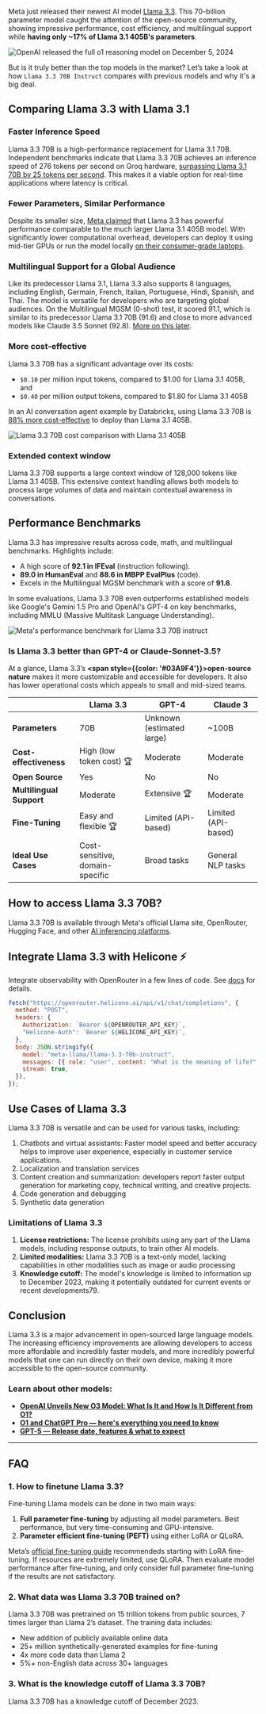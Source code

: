 Meta just released their newest AI model <a href="https://www.llama.com/docs/model-cards-and-prompt-formats/llama3_3/" target="_blank" rel="noopener">Llama 3.3</a>. This 70-billion parameter model caught the attention of the open-source community, showing impressive performance, cost efficiency, and multilingual support while **having only ~17% of Llama 3.1 405B's parameters**.

![OpenAI released the full o1 reasoning model on December 5, 2024](/static/blog/meta-llama-3-3-70-b-instruct/cover.webp)

But is it truly better than the top models in the market? Let’s take a look at how `Llama 3.3 70B Instruct` compares with previous models and why it's a big deal.

## Comparing Llama 3.3 with Llama 3.1

### Faster Inference Speed

Llama 3.3 70B is a high-performance replacement for Llama 3.1 70B. Independent benchmarks indicate that Llama 3.3 70B achieves an inference speed of 276 tokens per second on Groq hardware, <a href="https://groq.com/new-ai-inference-speed-benchmark-for-llama-3-3-70b-powered-by-groq/" target="_blank" rel="noopener">surpassing Llama 3.1 70B by 25 tokens per second</a>. This makes it a viable option for real-time applications where latency is critical.

### Fewer Parameters, Similar Performance

Despite its smaller size, <a href="https://x.com/AIatMeta/status/1865079068833780155" target="_blank" rel="noopener nofollow">Meta claimed</a> that Llama 3.3 has powerful performance comparable to the much larger Llama 3.1 405B model. With significantly lower computational overhead, developers can deploy it using mid-tier GPUs or run the model locally <a href="https://simonwillison.net/2024/Dec/9/llama-33-70b/#how-i-ran-llama-3-3-70b-on-my-machine-using-ollama" target="_blank" rel="noopener nofollow">on their consumer-grade laptops</a>.

### Multilingual Support for a Global Audience

Like its predecessor Llama 3.1, Llama 3.3 also supports 8 languages, including English, Germain, French, Italian, Portuguese, Hindi, Spanish, and Thai. The model is versatile for developers who are targeting global audiences. On the Multilingual MGSM (0-shot) test, it scored 91.1, which is similar to its predecessor Llama 3.1 70B (91.6) and close to more advanced models like Claude 3.5 Sonnet (92.8). [More on this later](#performance-benchmarks).

### More cost-effective

Llama 3.3 70B has a significant advantage over its costs:

- `$0.10` per million input tokens, compared to $1.00 for Llama 3.1 405B, and
- `$0.40` per million output tokens, compared to $1.80 for Llama 3.1 405B

In an AI conversation agent example by Databricks, using Llama 3.3 70B is <a href="https://www.databricks.com/blog/making-ai-more-accessible-80-cost-savings-meta-llama-33-databricks" target="_blank" rel="noopener">88% more cost-effective</a> to deploy than Llama 3.1 405B.

![Llama 3.3 70B cost comparison with Llama 3.1 405B](/static/blog/meta-llama-3-3-70-b-instruct/llama-3-3-cost-comparison.webp)

<CallToAction
  title="Cut Llama 3 API costs by up to 70% ⚡️"
  description="Use Helicone to cache responses, optimize prompts, and more."
  primaryButtonText="Get started for free"
  primaryButtonLink="/signin"
  secondaryButtonText="Calculate API costs"
  secondaryButtonLink="/llm-cost"
/>
### Extended context window

Llama 3.3 70B supports a large context window of 128,000 tokens like Llama 3.1 405B. This extensive context handling allows both models to process large volumes of data and maintain contextual awareness in conversations.

## Performance Benchmarks

Llama 3.3 has impressive results across code, math, and multilingual benchmarks. Highlights include:

- A high score of **92.1 in IFEval** (instruction following).
- **89.0 in HumanEval** and **88.6 in MBPP EvalPlus** (code).
- Excels in the Multilingual MGSM benchmark with a score of **91.6**.

In some evaluations, Llama 3.3 70B even outperforms established models like Google's Gemini 1.5 Pro and OpenAI's GPT-4 on key benchmarks, including MMLU (Massive Multitask Language Understanding).

![Meta's performance benchmark for Llama 3.3 70B instruct](/static/blog/meta-llama-3-3-70-b-instruct/llama-3.3-benchmark.webp)

### Is Llama 3.3 better than GPT-4 or Claude-Sonnet-3.5?

At a glance, Llama 3.3’s **<span style={{color: '#03A9F4'}}>open-source nature</span>** makes it more customizable and accessible for developers. It also has lower operational costs which appeals to small and mid-sized teams.

|                          | Llama 3.3                       | GPT-4                     | Claude 3            |
| ------------------------ | ------------------------------- | ------------------------- | ------------------- |
| **Parameters**           | 70B                             | Unknown (estimated large) | ~100B               |
| **Cost-effectiveness**   | High (low token cost) 🏆        | Moderate                  | Moderate            |
| **Open Source**          | Yes                             | No                        | No                  |
| **Multilingual Support** | Moderate                        | Extensive 🏆              | Moderate            |
| **Fine-Tuning**          | Easy and flexible 🏆            | Limited (API-based)       | Limited (API-based) |
| **Ideal Use Cases**      | Cost-sensitive, domain-specific | Broad tasks               | General NLP tasks   |

## How to access Llama 3.3 70B?

Llama 3.3 70B is available through Meta's official Llama site, OpenRouter, Hugging Face, and other <a href="https://www.helicone.ai/blog/llm-api-providers" target="_blank" rel="noopener">AI inferencing platforms</a>.

## Integrate Llama 3.3 with Helicone ⚡️

Integrate observability with OpenRouter in a few lines of code. See <a href="https://docs.helicone.ai/getting-started/integration-method/openrouter" target="_blank" rel="noopener">docs</a> for details.

```js
fetch("https://openrouter.helicone.ai/api/v1/chat/completions", {
  method: "POST",
  headers: {
    Authorization: `Bearer ${OPENROUTER_API_KEY}`,
    "Helicone-Auth": `Bearer ${HELICONE_API_KEY}`,
  },
  body: JSON.stringify({
    model: "meta-llama/llama-3.3-70b-instruct",
    messages: [{ role: "user", content: "What is the meaning of life?" }],
    stream: true,
  }),
});
```

## Use Cases of Llama 3.3

Llama 3.3 70B is versatile and can be used for various tasks, including:

1. Chatbots and virtual assistants: Faster model speed and better accuracy helps to improve user experience, especially in customer service applications.
2. Localization and translation services
3. Content creation and summarization: developers report faster output generation for marketing copy, technical writing, and creative projects.
4. Code generation and debugging
5. Synthetic data generation

### Limitations of Llama 3.3

1. **License restrictions:** The license prohibits using any part of the Llama models, including response outputs, to train other AI models.
2. **Limited modalities:** Llama 3.3 70B is a text-only model, lacking capabilities in other modalities such as image or audio processing
3. **Knowledge cutoff:** The model's knowledge is limited to information up to December 2023, making it potentially outdated for current events or recent developments79.

## Conclusion

Llama 3.3 is a major advancement in open-sourced large language models. The increasing efficiency improvements are allowing developers to access more affordable and incredibly faster models, and more incredibly powerful models that one can run directly on their own device, making it more accessible to the open-source community.

### Learn about other models:

- **<a href="https://www.helicone.ai/blog/openai-o3" target="_blank" rel="noopener">OpenAI Unveils New O3 Model: What Is It and How Is It Different from O1?</a>**
- **<a href="https://www.helicone.ai/blog/openai-o1-and-chatgpt-pro" target="_blank" rel="noopener">O1 and ChatGPT Pro — here's everything you need to know</a>**
- **<a href="https://www.helicone.ai/blog/openai-gpt-5" target="_blank" rel="noopener">GPT-5 — Release date, features & what to expect</a>**

---

## FAQ

### 1. How to finetune Llama 3.3?

Fine-tuning Llama models can be done in two main ways:

1. **Full parameter fine-tuning** by adjusting all model parameters. Best performance, but very time-consuming and GPU-intensive.
2. **Parameter efficient fine-tuning (PEFT)** using either LoRA or QLoRA.

Meta’s [official fine-tuning guide](https://www.llama.com/docs/how-to-guides/fine-tuning/) recommendeds starting with LoRA fine-tuning. If resources are extremely limited, use QLoRA. Then evaluate model performance after fine-tuning, and only consider full parameter fine-tuning if the results are not satisfactory.

### 2. What data was Llama 3.3 70B trained on?

Llama 3.3 70B was pretrained on 15 trillion tokens from public sources, 7 times larger than Llama 2’s dataset. The training data includes:

- New addition of publicly available online data
- 25+ million synthetically-generated examples for fine-tuning
- 4x more code data than Llama 2
- 5%+ non-English data across 30+ languages

### 3. What is the knowledge cutoff of Llama 3.3 70B?

Llama 3.3 70B has a knowledge cutoff of December 2023.

<Questions />
